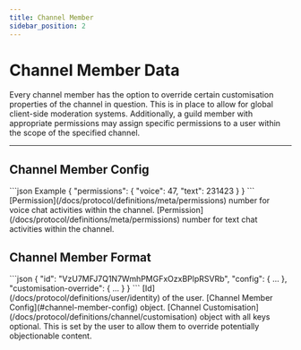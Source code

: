 ```yaml
---
title: Channel Member
sidebar_position: 2
---
```



# Channel Member Data

Every channel member has the option to override certain customisation properties of the channel in question. This
is in place to allow for global client-side moderation systems. Additionally, a guild member with appropriate permissions
may assign specific permissions to a user within the scope of the specified channel.

---

## Channel Member Config

<SchemaExample path="/channel/member-config.json">
```json Example
{
    "permissions": {
        "voice": 47,
        "text": 231423
    }
}
```
</SchemaExample>

<ParamsList>
    <Param name="permissions.voice" type="int">
        [Permission](/docs/protocol/definitions/meta/permissions) number for voice chat activities within the channel.
    </Param>
    <Param name="permissions.text" type="int">
        [Permission](/docs/protocol/definitions/meta/permissions) number for text chat activities within the channel.
    </Param>
</ParamsList>

## Channel Member Format

<SchemaExample path="/channel/member.json">
```json
{
    "id": "VzU7MFJ7Q1N7WmhPMGFxOzxBPlpRSVRb",
    "config": {  ...  },
    "customisation-override": {  ...  }
}
```
</SchemaExample>

<ParamsList>
    <Param name="id" type="string" required>
        [Id](/docs/protocol/definitions/user/identity) of the user.
    </Param>
    <Param name="config" type="object" required>
        [Channel Member Config](#channel-member-config) object.
    </Param>
    <Param name="user-override" type="object">
        [Channel Customisation](/docs/protocol/definitions/channel/customisation) object with all keys optional.
        This is set by the user to allow them to override potentially objectionable content.
    </Param>
</ParamsList>